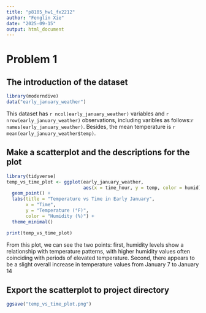 ```yaml
---
title: "p8105_hw1_fx2212"
author: "Fenglin Xie"
date: "2025-09-15"
output: html_document
---
```

# Problem 1
## The introduction of the dataset
```r
library(moderndive)
data("early_january_weather")
```
This dataset has `r ncol(early_january_weather)` variables and `r nrow(early_january_weather)` observations, including varibles as follows:`r names(early_january_weather)`. Besides, the mean temperature is `r mean(early_january_weather$temp)`.

## Make a scatterplot and the descriptions for the plot
```r
library(tidyverse)
temp_vs_time_plot <- ggplot(early_january_weather, 
                            aes(x = time_hour, y = temp, color = humid)) +
  geom_point() +
  labs(title = "Temperature vs Time in Early January",
       x = "Time",
       y = "Temperature (°F)",
       color = "Humidity (%)") +
  theme_minimal()

print(temp_vs_time_plot)
```

From this plot, we can see the two points: first, humidity levels show a relationship with temperature patterns, with higher humidity values often coinciding with periods of elevated temperature. Second, there appears to be a slight overall increase in temperature values from January 7 to January 14

## Export the scatterplot to project directory
```r
ggsave("temp_vs_time_plot.png")
```


